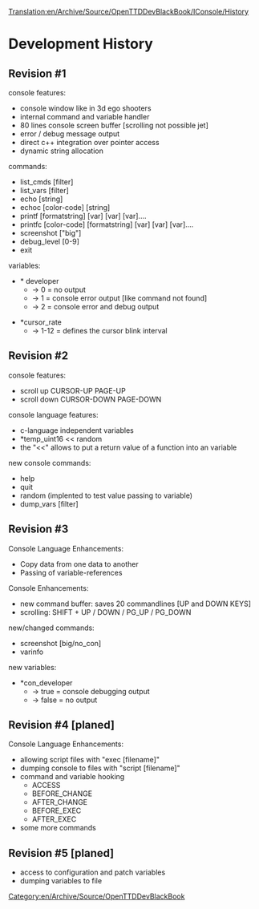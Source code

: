 [[Translation:en/Archive/Source/OpenTTDDevBlackBook/IConsole/History]]
=Development History=
==Revision #1==
console features:
* console window like in 3d ego shooters
* internal command and variable handler
* 80 lines console screen buffer [scrolling not possible jet]
* error / debug message output
* direct c++ integration over pointer access
* dynamic string allocation

commands:
* list_cmds [filter]
* list_vars [filter]
* echo [string]
* echoc [color-code] [string]
* printf [formatstring] [var] [var] [var]....
* printfc [color-code] [formatstring] [var] [var] [var]....
* screenshot ["big"]
* debug_level [0-9]
* exit

variables:
* * developer
** -> 0 = no output
** -> 1 = console error output [like command not found]
** -> 2 = console error and debug output

* *cursor_rate
** -> 1-12 = defines the cursor blink interval

==Revision #2==
console features:
* scroll up CURSOR-UP PAGE-UP
* scroll down CURSOR-DOWN PAGE-DOWN

console language features:
* c-language independent variables
* *temp_uint16 << random
* the "<<" allows to put a return value of a function into an variable

new console commands:
* help
* quit
* random (implented to test value passing to variable)
* dump_vars [filter]

==Revision #3==
Console Language Enhancements:
* Copy data from one data to another
* Passing of variable-references

Console Enhancements:
* new command buffer: saves 20 commandlines [UP and DOWN KEYS]
* scrolling: SHIFT + UP / DOWN / PG_UP / PG_DOWN

new/changed commands:
* screenshot [big/no_con]
* varinfo

new variables:
* *con_developer
** -> true = console debugging output
** -> false = no output

==Revision #4 [planed]==
Console Language Enhancements:
* allowing script files with "exec [filename]"
* dumping console to files with "script [filename]"
* command and variable hooking
** ACCESS
** BEFORE_CHANGE
** AFTER_CHANGE
** BEFORE_EXEC
** AFTER_EXEC
* some more commands

==Revision #5 [planed]==
* access to configuration and patch variables
* dumping variables to file

[[Category:en/Archive/Source/OpenTTDDevBlackBook]]